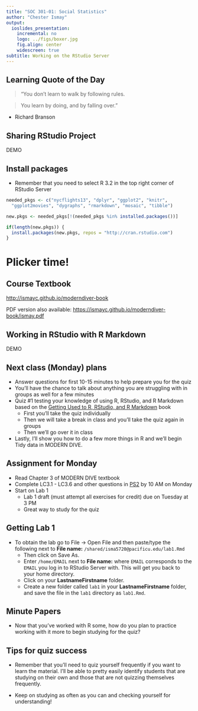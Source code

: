 ```yaml
---
title: "SOC 301-01: Social Statistics"
author: "Chester Ismay"
output:
  ioslides_presentation:
    incremental: no
    logo: ../figs/boxer.jpg
    fig.align: center
    widescreen: true
subtitle: Working on the RStudio Server
---
```



## Learning Quote of the Day {.flexbox .vcenter}

> "You don't learn to walk by following rules. 

> You learn by doing, and by falling over." 

- Richard Branson

## Sharing RStudio Project

DEMO

## Install packages

- Remember that you need to select R 3.2 in the top right corner of RStudio Server

```r
needed_pkgs <- c("nycflights13", "dplyr", "ggplot2", "knitr", 
  "ggplot2movies", "dygraphs", "rmarkdown", "mosaic", "tibble")

new.pkgs <- needed_pkgs[!(needed_pkgs %in% installed.packages())]

if(length(new.pkgs)) {
  install.packages(new.pkgs, repos = "http://cran.rstudio.com")
}
```

# Plicker time!

## Course Textbook

<http://ismayc.github.io/moderndiver-book>

PDF version also available: <https://ismayc.github.io/moderndiver-book/ismay.pdf>

## Working in RStudio with R Markdown

DEMO

## Next class (Monday) plans

- Answer questions for first 10-15 minutes to help prepare you for the quiz
- You'll have the chance to talk about anything you are struggling with in groups as well for a few minutes
- Quiz #1 testing your knowledge of using R, RStudio, and R Markdown based on the
[Getting Used to R, RStudio, and R Markdown](http://ismayc.github.io/rbasics-book) book
    - First you'll take the quiz individually
    - Then we will take a break in class and you'll take the quiz again in groups
    - Then we'll go over it in class
- Lastly, I'll show you how to do a few more things in R and we'll begin Tidy data in MODERN DIVE.

## Assignment for Monday

- Read Chapter 3 of MODERN DIVE textbook
- Complete LC3.1 - LC3.6 and other questions in [PS2](https://goo.gl/forms/aARWrXTGt9xblOlU2) by 10 AM on Monday
- Start on Lab 1
    - Lab 1 draft (must attempt all exercises for credit) due on Tuesday at 3 PM
    - Great way to study for the quiz

## Getting Lab 1

 - To obtain the lab go to File -> Open File and then paste/type the following next to **File name:** `/shared/isma5720@pacificu.edu/lab1.Rmd`
    - Then click on Save As.
    - Enter `/home/EMAIL` next to **File name:** where `EMAIL` corresponds to the `EMAIL` you log in to RStudio Server with.  This will get you back to your home directory.
    - Click on your **LastnameFirstname** folder.
    - Create a new folder called `lab1` in your **LastnameFirstname** folder, and save the file in the `lab1` directory as `lab1.Rmd`.

## Minute Papers

- Now that you've worked with R some, how do you plan to practice working with it more to begin studying for the quiz?

## Tips for quiz success

- Remember that you'll need to quiz yourself frequently if you want to learn the material.  I'll be able to pretty easily identify students that are studying on their own and those that are not quizzing themselves frequently.  

- Keep on studying as often as you can and checking yourself for understanding!



